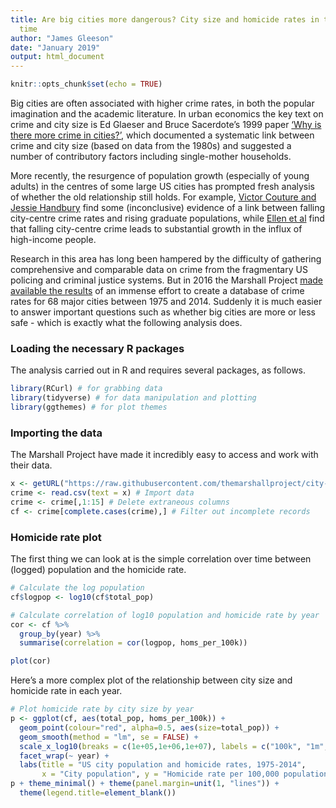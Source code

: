 ```yaml
---
title: Are big cities more dangerous? City size and homicide rates in the US over
  time
author: "James Gleeson"
date: "January 2019"
output: html_document
---
```


```r
knitr::opts_chunk$set(echo = TRUE)
```

Big cities are often associated with higher crime rates, in both the popular imagination and the academic literature. In urban economics the key text on crime and city size is Ed Glaeser and Bruce Sacerdote's 1999 paper ['Why is there more crime in cities?'](http://web.mit.edu/~cwuz/Public/14.33/glaeser%20sacerdote%201999.PDF), which documented a systematic link between crime and city size (based on data from the 1980s) and suggested a number of contributory factors including single-mother households. 

More recently, the resurgence of population growth (especially of young adults) in the centres of some large US cities has prompted fresh analysis of whether the old relationship still holds. For example, [Victor Couture and Jessie Handbury](http://faculty.haas.berkeley.edu/couture/download/Couture_Handbury_Revival.pdf) find some (inconclusive) evidence of a link between falling city-centre crime rates and rising graduate populations, while [Ellen et al](https://www.philadelphiafed.org/-/media/community-development/events/2016/research-symposium-on-gentrification/pdfs/panel1_ingridgouldellen.pdf?la=en) find that falling city-centre crime leads to substantial growth in the influx of high-income people.

Research in this area has long been hampered by the difficulty of gathering comprehensive and comparable data on crime from the fragmentary US policing and criminal justice systems. But in 2016 the Marshall Project [made available the results](https://github.com/themarshallproject/city-crime) of an immense effort to create a database of crime rates for 68 major cities between 1975 and 2014. Suddenly it is much easier to answer important questions such as whether big cities are more or less safe - which is exactly what the following analysis does. 

### Loading the necessary R packages
The analysis carried out in R and requires several packages, as follows.

```r
library(RCurl) # for grabbing data
library(tidyverse) # for data manipulation and plotting
library(ggthemes) # for plot themes
```

### Importing the data
The Marshall Project have made it incredibly easy to access and work with their data.
```r
x <- getURL("https://raw.githubusercontent.com/themarshallproject/city-crime/master/data/ucr_crime_1975_2015.csv")
crime <- read.csv(text = x) # Import data
crime <- crime[,1:15] # Delete extraneous columns
cf <- crime[complete.cases(crime),] # Filter out incomplete records
```

### Homicide rate plot
The first thing we can look at is the simple correlation over time between (logged) population and the homicide rate.

```r
# Calculate the log population
cf$logpop <- log10(cf$total_pop)

# Calculate correlation of log10 population and homicide rate by year
cor <- cf %>%
  group_by(year) %>%
  summarise(correlation = cor(logpop, homs_per_100k))
```
```r
plot(cor)
```

Here's a more complex plot of the relationship between city size and homicide rate in each year.
```r
# Plot homicide rate by city size by year
p <- ggplot(cf, aes(total_pop, homs_per_100k)) + 
  geom_point(colour="red", alpha=0.5, aes(size=total_pop)) +
  geom_smooth(method = "lm", se = FALSE) + 
  scale_x_log10(breaks = c(1e+05,1e+06,1e+07), labels = c("100k", "1m", "10m")) +
  facet_wrap(~ year) +
  labs(title = "US city population and homicide rates, 1975-2014",
       x = "City population", y = "Homicide rate per 100,000 population")
p + theme_minimal() + theme(panel.margin=unit(1, "lines")) +
  theme(legend.title=element_blank())
```
